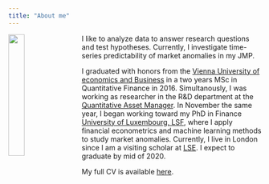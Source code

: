 ```yaml
---
title: "About me"
---
```


<link rel="stylesheet" href="styles.css" type="text/css">

<img src="G_Kai.jpg" style="width:25%; border:0px solid; margin-right: 20px" align="left">

I like to analyze data to answer research questions and test hypotheses. Currently, I investigate time-series predictability of market anomalies in my JMP. 

I graduated with honors from the [Vienna University of economics and Business](https://www.wu.ac.at/studium/master/quantitative-finance/overview/) in a two years MSc in Quantitative Finance in 2016. Simultanously, I was working as researcher in the R&D department at the [Quantitative Asset Manager](https://www.iqam.com/). In November the same year, I began working toward my PhD in Finance [University of Luxembourg, LSF](https://wwwen.uni.lu/research/fdef/luxembourg_school_of_finance_research/people/gabriel_kaiser), where I apply financial econometrics and machine learning methods to study market anomalies. Currently, I live in London since I am a visiting scholar at [LSE](https://www.lse.ac.uk/fmg/). I expect to graduate by mid of 2020.


My full CV is available [here](CV_EN_A_Industry.pdf).